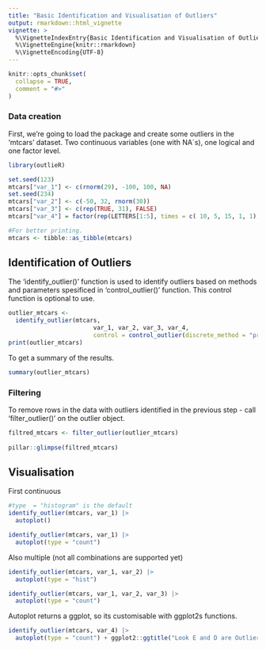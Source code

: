 ```yaml
---
title: "Basic Identification and Visualisation of Outliers"
output: rmarkdown::html_vignette
vignette: >
  %\VignetteIndexEntry{Basic Identification and Visualisation of Outliers}
  %\VignetteEngine{knitr::rmarkdown}
  %\VignetteEncoding{UTF-8}
---
```


```r
knitr::opts_chunk$set(
  collapse = TRUE,
  comment = "#>"
)
```
### Data creation

First, we’re going to load the package and create some outliers in the 'mtcars' dataset. Two continuous variables (one with NA´s), one logical and one factor level. 

```r
library(outlieR)

set.seed(123)
mtcars["var_1"] <- c(rnorm(29), -100, 100, NA)
set.seed(234)
mtcars["var_2"] <- c(-50, 32, rnorm(30))
mtcars["var_3"] <- c(rep(TRUE, 31), FALSE)
mtcars["var_4"] = factor(rep(LETTERS[1:5], times = c( 10, 5, 15, 1, 1)))

#For better printing. 
mtcars <- tibble::as_tibble(mtcars)
```
## Identification of Outliers

The 'identify_outlier()' function is used to identify outliers based on methods and parameters spesificed in 'control_outlier()' function. This control function is optional to use. 


```r
outlier_mtcars <- 
  identify_outlier(mtcars,
                        var_1, var_2, var_3, var_4, 
                        control = control_outlier(discrete_method = "prop", prop = 0.06, na_action = "keep"))
print(outlier_mtcars)
```

To get a summary of the results. 

```r
summary(outlier_mtcars)
```


### Filtering

To remove rows in the data with outliers identified in the previous step - call 'filter_outlier()' on the outlier object. 
```r
filtred_mtcars <- filter_outlier(outlier_mtcars)
  
pillar::glimpse(filtred_mtcars)
```

## Visualisation

First continuous 
```r
#type  = "histogram" is the default
identify_outlier(mtcars, var_1) |> 
  autoplot()

identify_outlier(mtcars, var_1) |> 
  autoplot(type = "count")
```

Also multiple 
(not all combinations are supported yet)

```r
identify_outlier(mtcars, var_1, var_2) |> 
  autoplot(type = "hist")

identify_outlier(mtcars, var_1, var_2, var_3) |> 
  autoplot(type = "count")
```

Autoplot returns a ggplot, so its customisable with ggplot2s functions. 

```r
identify_outlier(mtcars, var_4) |> 
  autoplot(type = "count") + ggplot2::ggtitle("Look E and D are Outliers")
```

